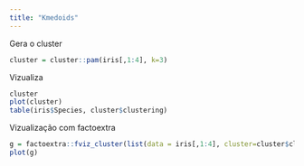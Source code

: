 ```yaml
---
title: "Kmedoids"
---
```


Gera o cluster

```r
cluster = cluster::pam(iris[,1:4], k=3)
```

Vizualiza

```r
cluster
plot(cluster)
table(iris$Species, cluster$clustering)
```

Vizualização com factoextra

```r
g = factoextra::fviz_cluster(list(data = iris[,1:4], cluster=cluster$cluster), ellipse.type = "norm", main="cluster")
plot(g)
```